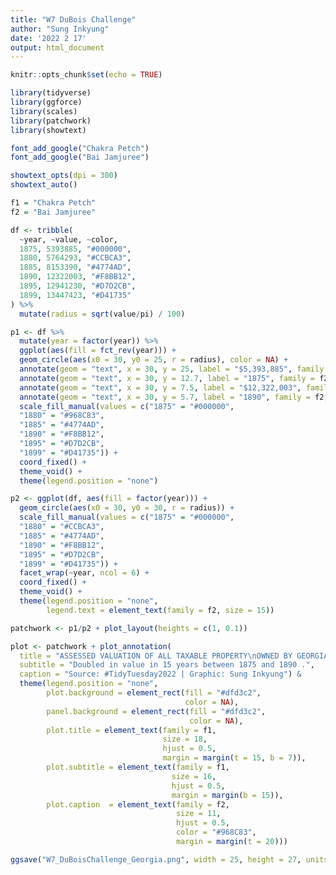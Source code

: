 ```yaml
---
title: "W7 DuBois Challenge"
author: "Sung Inkyung"
date: '2022 2 17'
output: html_document
---
```


```r
knitr::opts_chunk$set(echo = TRUE)
```

```r
library(tidyverse)
library(ggforce)
library(scales)
library(patchwork)
library(showtext)

font_add_google("Chakra Petch")
font_add_google("Bai Jamjuree")

showtext_opts(dpi = 300)
showtext_auto()

f1 = "Chakra Petch"
f2 = "Bai Jamjuree"
```

```r
df <- tribble(
  ~year, ~value, ~color,
  1875, 5393885, "#000000",
  1880, 5764293, "#CCBCA3",
  1885, 8153390, "#4774AD",
  1890, 12322003, "#F8BB12",
  1895, 12941230, "#D7D2CB",
  1899, 13447423, "#D41735"
) %>% 
  mutate(radius = sqrt(value/pi) / 100)
```

```r
p1 <- df %>%
  mutate(year = factor(year)) %>% 
  ggplot(aes(fill = fct_rev(year))) +
  geom_circle(aes(x0 = 30, y0 = 25, r = radius), color = NA) +
  annotate(geom = "text", x = 30, y = 25, label = "$5,393,885", family = f2, size = 4.5, vjust = 0, color = "white") +
  annotate(geom = "text", x = 30, y = 12.7, label = "1875", family = f2, size = 4.5, vjust = 0, color = "white") +
  annotate(geom = "text", x = 30, y = 7.5, label = "$12,322,003", family = f2, size = 4.5, vjust = 0, color = "black") +
  annotate(geom = "text", x = 30, y = 5.7, label = "1890", family = f2, size = 4.5, vjust = 0, color = "black") +
  scale_fill_manual(values = c("1875" = "#000000",
  "1880" = "#968C83",
  "1885" = "#4774AD",
  "1890" = "#F8BB12",
  "1895" = "#D7D2CB",
  "1899" = "#D41735")) +
  coord_fixed() +
  theme_void() +
  theme(legend.position = "none")
```


```r
p2 <- ggplot(df, aes(fill = factor(year))) +
  geom_circle(aes(x0 = 30, y0 = 30, r = radius)) +
  scale_fill_manual(values = c("1875" = "#000000",
  "1880" = "#CCBCA3",
  "1885" = "#4774AD",
  "1890" = "#F8BB12",
  "1895" = "#D7D2CB",
  "1899" = "#D41735")) +
  facet_wrap(~year, ncol = 6) +
  coord_fixed() +
  theme_void() +
  theme(legend.position = "none",
        legend.text = element_text(family = f2, size = 15))
```

```r
patchwork <- p1/p2 + plot_layout(heights = c(1, 0.1))

plot <- patchwork + plot_annotation(
  title = "ASSESSED VALUATION OF ALL TAXABLE PROPERTY\nOWNED BY GEORGIA NEGROS .",
  subtitle = "Doubled in value in 15 years between 1875 and 1890 .",
  caption = "Source: #TidyTuesday2022 | Graphic: Sung Inkyung") &
  theme(legend.position = "none",
        plot.background = element_rect(fill = "#dfd3c2",
                                       color = NA),
        panel.background = element_rect(fill = "#dfd3c2",
                                        color = NA),
        plot.title = element_text(family = f1,
                                  size = 18,
                                  hjust = 0.5,
                                  margin = margin(t = 15, b = 7)),
        plot.subtitle = element_text(family = f1,
                                    size = 16,
                                    hjust = 0.5,
                                    margin = margin(b = 15)),
        plot.caption  = element_text(family = f2,
                                     size = 11,
                                     hjust = 0.5,
                                     color = "#968C83",
                                     margin = margin(t = 20)))

ggsave("W7_DuBoisChallenge_Georgia.png", width = 25, height = 27, units = "cm")
```

